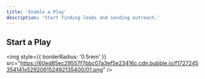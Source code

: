 ```yaml
---
title: 'Enable a Play'
description: 'Start finding leads and sending outreach.'
---
```


## Start a Play

<img
  style={{ borderRadius: '0.5rem' }}
  src="https://60ed85ec29557f7bbc07a3ef5e23416c.cdn.bubble.io/f1727245354141x529206152492135400/01.png"
/>
